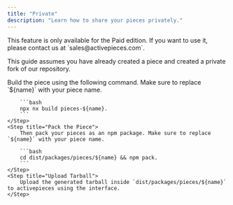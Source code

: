 ```yaml
---
title: "Private"
description: "Learn how to share your pieces privately."
---
```


<Tip>
This feature is only available for the Paid edition. If you want to use it, please contact us at `sales@activepieces.com`.
</Tip>

This guide assumes you have already created a piece and created a private fork of our repository.


<Steps>
    <Step title="Build Piece">
        Build the piece using the following command. Make sure to replace `${name}` with your piece name.

        ```bash
        npx nx build pieces-${name}.
        ```
    </Step>
    <Step title="Pack the Piece">
        Then pack your pieces as an npm package. Make sure to replace `${name}` with your piece name.

        ```bash
        cd dist/packages/pieces/${name} && npm pack.
        ```
    </Step>
    <Step title="Upload Tarball">
        Upload the generated tarball inside `dist/packages/pieces/${name}` to activepieces using the interface.
    </Step>
</Steps>

